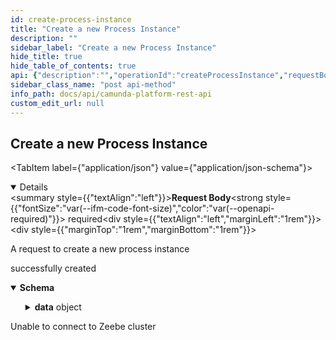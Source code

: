 ```yaml
---
id: create-process-instance
title: "Create a new Process Instance"
description: ""
sidebar_label: "Create a new Process Instance"
hide_title: true
hide_table_of_contents: true
api: {"description":"","operationId":"createProcessInstance","requestBody":{"content":{"application/json":{"schema":{"title":"A request to create a new process instance","description":"A request to create a new process instance","type":"object","properties":{"bpmnProcessId":{"type":"string","description":"BPMN process id of the process to instantiate"},"processDefinitionKey":{"type":"integer","format":"int64","description":"Key of the process to instantiate"},"variables":{"description":"Variables to instantiate the process with"}}}}},"description":"A request to create a new process instance","required":true},"x-codegen-request-body-name":"body","responses":{"200":{"description":"successfully created","content":{"application/json":{"schema":{"title":"A response to a CreateProcessInstanceRequest","description":"A response to a CreateProcessInstanceRequest","type":"object","properties":{"data":{"title":"A process instance","description":"A process instance","type":"object","properties":{"processDefinitionKey":{"type":"integer","format":"int64","description":"Key of the process which this instance was created for"},"bpmnProcessId":{"type":"string","description":"BPMN process id of the process which this instance was created for"},"version":{"type":"integer","description":"Version of the process which this instance was created for"},"processInstanceKey":{"type":"integer","format":"int64","description":"Unique key of the created process instance on the partition"}}},"error":{"type":"string"}}}}}},"503":{"description":"Unable to connect to Zeebe cluster"}},"method":"post","path":"/process-instances","jsonRequestBodyExample":{"bpmnProcessId":"string","processDefinitionKey":0},"info":{"title":"Camunda Platform REST API","description":"REST API to interact with Camunda Platform 8","version":"0.0.1"},"postman":{"name":"Create a new Process Instance","description":{"content":"","type":"text/plain"},"url":{"path":["process-instances"],"host":["{{baseUrl}}"],"query":[],"variable":[]},"header":[{"key":"Content-Type","value":"application/json"},{"key":"Accept","value":"application/json"}],"method":"POST","body":{"mode":"raw","raw":"\"\"","options":{"raw":{"language":"json"}}}}}
sidebar_class_name: "post api-method"
info_path: docs/api/camunda-platform-rest-api
custom_edit_url: null
---
```



## Create a new Process Instance

<MimeTabs><TabItem label={"application/json"} value={"application/json-schema"}><details style={{}} data-collapsed={false} open={true}><summary style={{"textAlign":"left"}}><strong>Request Body</strong><strong style={{"fontSize":"var(--ifm-code-font-size)","color":"var(--openapi-required)"}}> required</strong></summary><div style={{"textAlign":"left","marginLeft":"1rem"}}><div style={{"marginTop":"1rem","marginBottom":"1rem"}}>

A request to create a new process instance

</div></div><ul style={{"marginLeft":"1rem"}}><SchemaItem collapsible={false} name={"bpmnProcessId"} required={false} schemaName={"string"} qualifierMessage={undefined} schema={{"type":"string","description":"BPMN process id of the process to instantiate"}}></SchemaItem><SchemaItem collapsible={false} name={"processDefinitionKey"} required={false} schemaName={"int64"} qualifierMessage={undefined} schema={{"type":"integer","format":"int64","description":"Key of the process to instantiate"}}></SchemaItem><SchemaItem collapsible={false} name={"variables"} required={false} schemaName={""} qualifierMessage={undefined} schema={{"description":"Variables to instantiate the process with"}}></SchemaItem></ul></details></TabItem></MimeTabs><div><ApiTabs><TabItem label={"200"} value={"200"}><div>

successfully created

</div><div><MimeTabs schemaType={"response"}><TabItem label={"application/json"} value={"application/json"}><SchemaTabs><TabItem label={"Schema"} value={"Schema"}><details style={{}} data-collapsed={false} open={true}><summary style={{"textAlign":"left"}}><strong>Schema</strong></summary><div style={{"textAlign":"left","marginLeft":"1rem"}}></div><ul style={{"marginLeft":"1rem"}}><SchemaItem collapsible={true} className={"schemaItem"}><details style={{}}><summary style={{}}><strong>data</strong><span style={{"opacity":"0.6"}}> object</span></summary><div style={{"marginLeft":"1rem"}}><div style={{"marginTop":".5rem","marginBottom":".5rem"}}>

A process instance

</div><SchemaItem collapsible={false} name={"processDefinitionKey"} required={false} schemaName={"int64"} qualifierMessage={undefined} schema={{"type":"integer","format":"int64","description":"Key of the process which this instance was created for"}}></SchemaItem><SchemaItem collapsible={false} name={"bpmnProcessId"} required={false} schemaName={"string"} qualifierMessage={undefined} schema={{"type":"string","description":"BPMN process id of the process which this instance was created for"}}></SchemaItem><SchemaItem collapsible={false} name={"version"} required={false} schemaName={"integer"} qualifierMessage={undefined} schema={{"type":"integer","description":"Version of the process which this instance was created for"}}></SchemaItem><SchemaItem collapsible={false} name={"processInstanceKey"} required={false} schemaName={"int64"} qualifierMessage={undefined} schema={{"type":"integer","format":"int64","description":"Unique key of the created process instance on the partition"}}></SchemaItem></div></details></SchemaItem><SchemaItem collapsible={false} name={"error"} required={false} schemaName={"string"} qualifierMessage={undefined} schema={{"type":"string"}}></SchemaItem></ul></details></TabItem><TabItem label={"Example (from schema)"} value={"Example (from schema)"}><ResponseSamples responseExample={"{\n  \"data\": {\n    \"processDefinitionKey\": 0,\n    \"bpmnProcessId\": \"string\",\n    \"version\": 0,\n    \"processInstanceKey\": 0\n  },\n  \"error\": \"string\"\n}"} language={"json"}></ResponseSamples></TabItem></SchemaTabs></TabItem></MimeTabs></div></TabItem><TabItem label={"503"} value={"503"}><div>

Unable to connect to Zeebe cluster

</div><div></div></TabItem></ApiTabs></div>
      